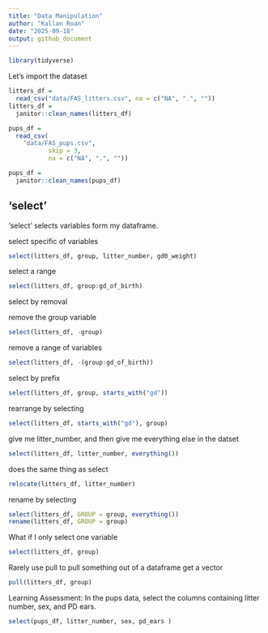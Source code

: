 ```yaml
---
title: "Data Manipulation"
author: "Kallan Roan"
date: "2025-09-18"
output: github_document
---
```


```r
library(tidyverse)
```

Let's import the dataset
```r
litters_df = 
  read_csv("data/FAS_litters.csv", na = c("NA", ".", ""))
litters_df = 
  janitor::clean_names(litters_df)

pups_df = 
  read_csv(
    "data/FAS_pups.csv", 
           skip = 3, 
           na = c("NA", ".", ""))

pups_df = 
  janitor::clean_names(pups_df)
```

## 'select'

'select' selects variables form my dataframe.

select specific of variables
```r
select(litters_df, group, litter_number, gd0_weight)
```

select a range
```r
select(litters_df, group:gd_of_birth)
```

select by removal

remove the group variable
```r
select(litters_df, -group)
```
remove a range of variables

```r
select(litters_df, -(group:gd_of_birth))
```

select by prefix

```r
select(litters_df, group, starts_with("gd"))
```

rearrange by selecting

```r
select(litters_df, starts_with("gd"), group)
```
give me litter_number, and then give me everything else in the datset
```r
select(litters_df, litter_number, everything())
```

does the same thing as select

```r
relocate(litters_df, litter_number)
```

rename by selecting
```r
select(litters_df, GROUP = group, everything())
rename(litters_df, GROUP = group)
```

What if I only select one variable

```r
select(litters_df, group)

```
Rarely use pull to pull something out of a dataframe
get a vector

```r
pull(litters_df, group)
```


Learning Assessment: In the pups data, select the columns containing litter number, sex, and PD ears.
```r
select(pups_df, litter_number, sex, pd_ears )
```




